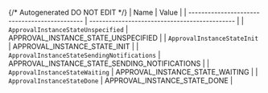 {/* Autogenerated DO NOT EDIT  */}
| Name                                          | Value                                         |
| --------------------------------------------- | --------------------------------------------- |
| `ApprovalInstanceStateUnspecified`            | APPROVAL_INSTANCE_STATE_UNSPECIFIED           |
| `ApprovalInstanceStateInit`                   | APPROVAL_INSTANCE_STATE_INIT                  |
| `ApprovalInstanceStateSendingNotifications`   | APPROVAL_INSTANCE_STATE_SENDING_NOTIFICATIONS |
| `ApprovalInstanceStateWaiting`                | APPROVAL_INSTANCE_STATE_WAITING               |
| `ApprovalInstanceStateDone`                   | APPROVAL_INSTANCE_STATE_DONE                  |